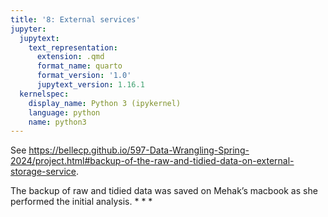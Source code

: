 ```yaml
---
title: '8: External services'
jupyter:
  jupytext:
    text_representation:
      extension: .qmd
      format_name: quarto
      format_version: '1.0'
      jupytext_version: 1.16.1
  kernelspec:
    display_name: Python 3 (ipykernel)
    language: python
    name: python3
---
```


See <https://bellecp.github.io/597-Data-Wrangling-Spring-2024/project.html#backup-of-the-raw-and-tidied-data-on-external-storage-service>.

The backup of raw and tidied data was saved on Mehak's macbook as she performed the initial analysis.
* * *

